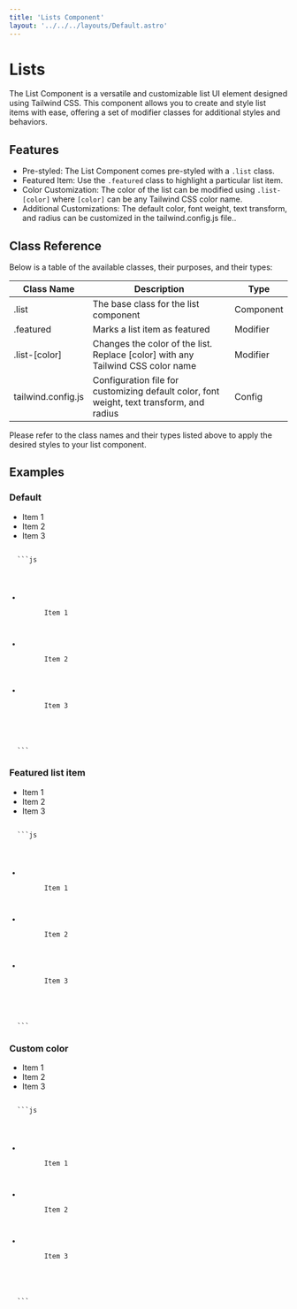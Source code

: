 ```yaml
---
title: 'Lists Component'
layout: '../../../layouts/Default.astro'
---
```




# Lists

The List Component is a versatile and customizable list UI element designed using Tailwind CSS. This component allows you to create and style list items with ease, offering a set of modifier classes for additional styles and behaviors.

## Features

- Pre-styled: The List Component comes pre-styled with a `.list` class.
- Featured Item: Use the `.featured` class to highlight a particular list item.
- Color Customization: The color of the list can be modified using `.list-[color]` where `[color]` can be any Tailwind CSS color name.
- Additional Customizations: The default color, font weight, text transform, and radius can be customized in the tailwind.config.js file..

## Class Reference

Below is a table of the available classes, their purposes, and their types:

| Class Name         | Description                                                                               | Type      |
| ------------------ | ----------------------------------------------------------------------------------------- | --------- |
| .list              | The base class for the list component                                                     | Component |
| .featured          | Marks a list item as featured                                                             | Modifier  |
| .list-[color]      | Changes the color of the list. Replace [color] with any Tailwind CSS color name           | Modifier  |
| tailwind.config.js | Configuration file for customizing default color, font weight, text transform, and radius | Config    |

Please refer to the class names and their types listed above to apply the desired styles to your list component.

## Examples

### Default

<Preview>
  <ul class='list'>
    <li>
      <IconCircleCheck />
      Item 1
    </li>
    <li>
      <IconCircleCheck />
      Item 2
    </li>
    <li>
      <IconCircleCheck />
      Item 3
    </li>
  </ul>
</Preview>
<Code>
  ```js
  <ul class='list'>
    <li>
      <IconCircleCheck />
      Item 1
    </li>
    <li>
      <IconCircleCheck />
      Item 2
    </li>
    <li>
      <IconCircleCheck />
      Item 3
    </li>
  </ul>
  ```
</Code>

### Featured list item

<Preview>
  <ul class='list'>
    <li class='featured'>
      <IconCircleCheck />
      Item 1
    </li>
    <li>
      <IconCircleCheck />
      Item 2
    </li>
    <li>
      <IconCircleCheck />
      Item 3
    </li>
  </ul>
</Preview>
<Code>
  ```js
  <ul class='list'>
    <li>
      <IconCircleCheck />
      Item 1
    </li>
    <li>
      <IconCircleCheck />
      Item 2
    </li>
    <li>
      <IconCircleCheck />
      Item 3
    </li>
  </ul>
  ```
</Code>

### Custom color

<Preview>
  <ul class='list list-red'>
    <li>
      <IconCircleCheck />
      Item 1
    </li>
    <li>
      <IconCircleCheck />
      Item 2
    </li>
    <li>
      <IconCircleCheck />
      Item 3
    </li>
  </ul>
</Preview>
<Code>
  ```js
  <ul class='list list-red'>
    <li>
      <IconCircleCheck />
      Item 1
    </li>
    <li>
      <IconCircleCheck />
      Item 2
    </li>
    <li>
      <IconCircleCheck />
      Item 3
    </li>
  </ul>
  ```
</Code>
